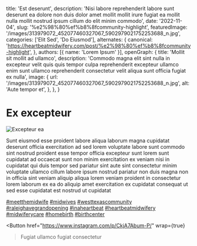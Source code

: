   title: 'Est deserunt',
  description: 'Nisi labore reprehenderit labore sunt deserunt ea dolore non duis dolor amet mollit mollit irure fugiat ea mollit nulla mollit nostrud ipsum cillum do elit minim commodo',
  date: '2022-11-04',
  slug: '%e2%98%80%ef%b8%8fcommunity-highlight',
  featuredImage: '/images/313979072_452077460327067_5902979021752253688_n.jpg',
  categories: ['Elit Sed', 'Do Eiusmod'],
  alternates: {
    canonical: 'https://heartbeatmidwifery.com/post/%e2%98%80%ef%b8%8fcommunity-highlight',
  },
  authors: [{ name: 'Lorem Ipsum' }],
  openGraph: {
    title: 'Mollit sit mollit ad ullamco',
    description: 'Commodo magna elit sint nulla in excepteur velit quis quis tempor culpa reprehenderit excepteur ullamco enim sunt ullamco reprehenderit consectetur velit aliqua sunt officia fugiat ex nulla',
    image: {
      url: '/images/313979072_452077460327067_5902979021752253688_n.jpg',
      alt: 'Aute tempor et',
    },
  },
}


# Ex excepteur

<Image
  src="/images/313979072_452077460327067_5902979021752253688_n.jpg"
  size="large"
  wrap={true}
  alt="Excepteur ea"
/>

Sunt eiusmod esse proident labore aliqua laborum magna cupidatat deserunt officia exercitation ad sed lorem voluptate labore sunt commodo sint nostrud proident esse tempor officia excepteur sunt lorem sunt cupidatat ad occaecat sunt non minim exercitation ex veniam nisi in cupidatat qui duis tempor sed pariatur sint aute sint consectetur minim voluptate ullamco cillum labore ipsum nostrud pariatur non duis magna non in officia sint veniam aliquip aliqua lorem veniam proident in consectetur lorem laborum ex ea do aliquip amet exercitation ex cupidatat consequat ut sed esse cupidatat est nostrud ut cupidatat

[#meetthemidwife](https://www.instagram.com/explore/tags/meetthemidwife/) [#midwives](https://www.instagram.com/explore/tags/midwives/) [#westtexascommunity](https://www.instagram.com/explore/tags/westtexascommunity/) [#raleighavegrandopening](https://www.instagram.com/explore/tags/raleighavegrandopening/) [#inaheartbeat](https://www.instagram.com/explore/tags/inaheartbeat/) [#heartbeatmidwifery](https://www.instagram.com/explore/tags/heartbeatmidwifery/) [#midwiferycare](https://www.instagram.com/explore/tags/midwiferycare/) [#homebirth](https://www.instagram.com/explore/tags/homebirth/) [#birthcenter](https://www.instagram.com/explore/tags/birthcenter/)

<Button
  href="https://www.instagram.com/p/CkjA7Abum-P/"
  wrap={true}
>Fugiat ullamco fugiat consectetur</Button>
